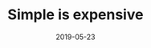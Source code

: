 ---
slug: simple-is-expensive
title: "Simple is expensive"
description: A short reflection on user experience and design.
date: 2019-05-23
readingTime: 1
---